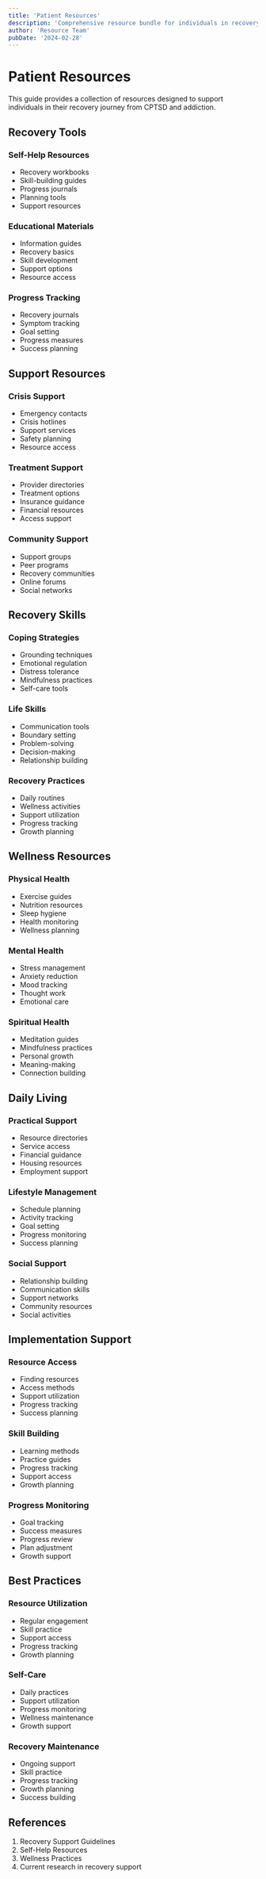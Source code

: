 ```yaml
---
title: 'Patient Resources'
description: 'Comprehensive resource bundle for individuals in recovery'
author: 'Resource Team'
pubDate: '2024-02-28'
---
```


# Patient Resources

This guide provides a collection of resources designed to support individuals in their recovery journey from CPTSD and addiction.

## Recovery Tools

### Self-Help Resources

- Recovery workbooks
- Skill-building guides
- Progress journals
- Planning tools
- Support resources

### Educational Materials

- Information guides
- Recovery basics
- Skill development
- Support options
- Resource access

### Progress Tracking

- Recovery journals
- Symptom tracking
- Goal setting
- Progress measures
- Success planning

## Support Resources

### Crisis Support

- Emergency contacts
- Crisis hotlines
- Support services
- Safety planning
- Resource access

### Treatment Support

- Provider directories
- Treatment options
- Insurance guidance
- Financial resources
- Access support

### Community Support

- Support groups
- Peer programs
- Recovery communities
- Online forums
- Social networks

## Recovery Skills

### Coping Strategies

- Grounding techniques
- Emotional regulation
- Distress tolerance
- Mindfulness practices
- Self-care tools

### Life Skills

- Communication tools
- Boundary setting
- Problem-solving
- Decision-making
- Relationship building

### Recovery Practices

- Daily routines
- Wellness activities
- Support utilization
- Progress tracking
- Growth planning

## Wellness Resources

### Physical Health

- Exercise guides
- Nutrition resources
- Sleep hygiene
- Health monitoring
- Wellness planning

### Mental Health

- Stress management
- Anxiety reduction
- Mood tracking
- Thought work
- Emotional care

### Spiritual Health

- Meditation guides
- Mindfulness practices
- Personal growth
- Meaning-making
- Connection building

## Daily Living

### Practical Support

- Resource directories
- Service access
- Financial guidance
- Housing resources
- Employment support

### Lifestyle Management

- Schedule planning
- Activity tracking
- Goal setting
- Progress monitoring
- Success planning

### Social Support

- Relationship building
- Communication skills
- Support networks
- Community resources
- Social activities

## Implementation Support

### Resource Access

- Finding resources
- Access methods
- Support utilization
- Progress tracking
- Success planning

### Skill Building

- Learning methods
- Practice guides
- Progress tracking
- Support access
- Growth planning

### Progress Monitoring

- Goal tracking
- Success measures
- Progress review
- Plan adjustment
- Growth support

## Best Practices

### Resource Utilization

- Regular engagement
- Skill practice
- Support access
- Progress tracking
- Growth planning

### Self-Care

- Daily practices
- Support utilization
- Progress monitoring
- Wellness maintenance
- Growth support

### Recovery Maintenance

- Ongoing support
- Skill practice
- Progress tracking
- Growth planning
- Success building

## References

1. Recovery Support Guidelines
2. Self-Help Resources
3. Wellness Practices
4. Current research in recovery support
